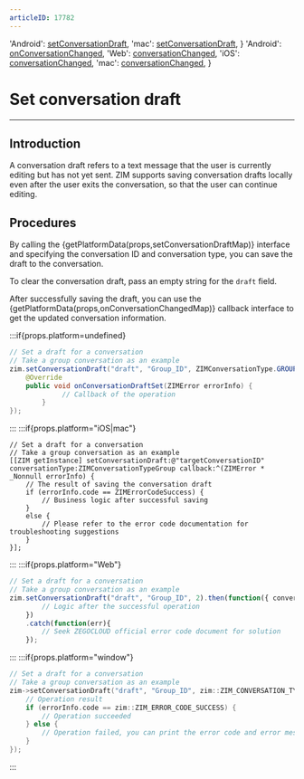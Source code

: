 ```yaml
---
articleID: 17782
---
```



  'Android': <a href='@setConversationDraft' target='_blank'>setConversationDraft</a>,
  'mac': <a href='https://docs.zegocloud.com/article/api?doc=zim_API~objective-c_macos~protocol~ZIM#set-conversation-draft-draft-conversation-id-conversation-type-callback' target='_blank'>setConversationDraft</a>,
}
  'Android': <a href='@onConversationChanged' target='_blank'>onConversationChanged</a>,
  'Web': <a href='@conversationChanged' target='_blank'>conversationChanged</a>,
  'iOS': <a href='https://docs.zegocloud.com/article/api?doc=zim_API~objective-c_ios~protocol~ZIMEventHandler#zim-conversation-changed' target='_blank'>conversationChanged</a>,
  'mac': <a href='https://docs.zegocloud.com/article/api?doc=zim_API~objective-c_macos~protocol~ZIMEventHandler#zim-conversation-changed' target='_blank'>conversationChanged</a>,
}

# Set conversation draft

- - -

## Introduction

A conversation draft refers to a text message that the user is currently editing but has not yet sent. ZIM supports saving conversation drafts locally even after the user exits the conversation, so that the user can continue editing.

## Procedures

By calling the {getPlatformData(props,setConversationDraftMap)} interface and specifying the conversation ID and conversation type, you can save the draft to the conversation.

<Note title="Note">

To clear the conversation draft, pass an empty string for the `draft` field.
</Note>

After successfully saving the draft, you can use the {getPlatformData(props,onConversationChangedMap)} callback interface to get the updated conversation information.

:::if{props.platform=undefined}
```java
// Set a draft for a conversation
// Take a group conversation as an example
zim.setConversationDraft("draft", "Group_ID", ZIMConversationType.GROUP, new ZIMConversationDraftSetCallback() {
    @Override
    public void onConversationDraftSet(ZIMError errorInfo) {
             // Callback of the operation
        }
});
```

:::
:::if{props.platform="iOS|mac"}
```objc
// Set a draft for a conversation
// Take a group conversation as an example
[[ZIM getInstance] setConversationDraft:@"targetConversationID" conversationType:ZIMConversationTypeGroup callback:^(ZIMError * _Nonnull errorInfo) {
    // The result of saving the conversation draft
    if (errorInfo.code == ZIMErrorCodeSuccess) {
        // Business logic after successful saving
    }
    else {
        // Please refer to the error code documentation for troubleshooting suggestions
    }
}];
```
:::
:::if{props.platform="Web"}
```javascript
// Set a draft for a conversation
// Take a group conversation as an example
zim.setConversationDraft("draft", "Group_ID", 2).then(function({ conversationID, conversationType }){
        // Logic after the successful operation
    })
    .catch(function(err){
        // Seek ZEGOCLOUD official error code document for solution
    });
```
:::
:::if{props.platform="window"}
```Cpp
// Set a draft for a conversation
// Take a group conversation as an example
zim->setConversationDraft("draft", "Group_ID", zim::ZIM_CONVERSATION_TYPE_GROUP, [=](const std::string& conversationID, zim::ZIMConversationType conversationType, const zim::ZIMError& errorInfo) {
	// Operation result
	if (errorInfo.code == zim::ZIM_ERROR_CODE_SUCCESS) {
		// Operation succeeded
	} else {
        // Operation failed, you can print the error code and error message and troubleshoot the error by looking for the ZEGOCLOUD official error code documentation. 
	}
});
```
:::
